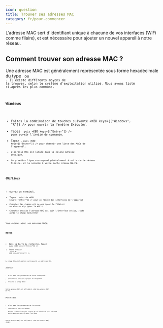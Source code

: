 ```yaml
---
icon: question
title: Trouver ses adresses MAC
category: fr/pour-commencer
---
```


L'adresse MAC sert d'identifiant unique à chacune de vos interfaces (WiFi comme filaire), et est nécessaire pour ajouter un nouvel appareil à notre réseau.

## Comment trouver son adresse MAC ?

Une adresse MAC est généralement représentée sous forme hexadécimale du type <Code code='5A-FF-56-A2-AF-15' inline/> ou <Code code='5A:FF:56:A2:AF:15' inline/>. Il existe différents moyens de la trouver, selon le système d'exploitation utilisé. Nous avons listé ci-après les plus communs.

 
### Windows

- Faites la combinaison de touches suivante <KBD keys={["Windows", "R"]} /> pour ouvrir la fenêtre *Exécuter*.
- Tapez <Code code='cmd' inline/> puis <KBD keys={["Entrer"]} /> pour ouvrir l'invité de commande.
- Tapez <Code code='getmac -v' inline/>, puis <KBD keys={["Entrer"]} /> pour obtenir une liste des MACs de l'appareil.
- L’adresse MAC est située dans la colone *Adresse physique*.
- La première ligne correspond généralement à votre carte réseau filaire, et la seconde à votre carte réseau Wi-Fi.

 
### GNU/Linux

- Ouvrez un terminal.
- Tapez <Code code='ip link show' inline/> suivi de <KBD keys={["Entrer"]} /> pour un résumé des interfaces de l'appareil
- Cherchez les champs *eth* ou *enp* (pour le filaire) ou *wlan* ou *wlp* (pour le WiFi)
- Cherchez ensuite l'adresse MAC qui suit l'interface voulue, juste après le champ *link/ether*

Vous obtenez ainsi vos adresses MACs.

 
### macOS

- Dans la barre de recherche, tapez <Code code='terminal' inline/> puis <KBD keys={["Entrer"]} />
- Tapez ensuite <Code code='networksetup -listallhardwareports' inline/> suivi de <KBD keys={["Entrer"]} />

Le champ *Ethernet Address* correspond à vos adresses MAC.

 
### Android

- Allez dans les paramètres de votre smartphone
- Cherchez la section *À propos du téléphone*
- Trouvez le champ *État*

Votre adresse MAC est affichée à côté de *Adresse MAC Wi-Fi*.

 
### PS4 et Xbox

- Allez dans les paramètres de la console
- Cherchez la section *Réseau*
- Ouvrez le menu *Afficher l'état de la connexion* pour les PS4 ou *Paramètres avancés* pour les Xbox

Votre adresse MAC est affichée à côté de *Adresse MAC (LAN)*.